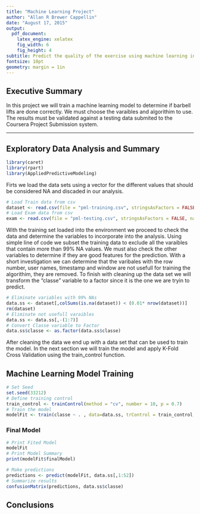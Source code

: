 ```yaml
---
title: "Machine Learning Project"
author: "Allan R Brewer Cappellin"
date: "August 17, 2015"
output:
  pdf_document:
    latex_engine: xelatex
    fig_width: 6
    fig_height: 4
subtitle: Predict the quality of the exercise using machine learning in R.
fontsize: 10pt
geometry: margin = 1in
---
```


## Executive Summary

In this project we will train a machine learning model to determine if barbell lifts are done correctly. We must choose the varaibles and algorithim to use. The results must be validated against a testing data submited to the Coursera Project Submission system.

---

## Exploratory Data Analysis and Summary

```r
library(caret)
library(rpart)
library(AppliedPredictiveModeling)
```

Firts we load the data sets using a vector for the different values that should be considered NA and discaded in our analysis.

```r
# Load Train data from csv
dataset <- read.csv(file = "pml-training.csv", stringsAsFactors = FALSE, na.strings = c("NA", "NaN", "", " ", "#DIV/0!"))
# Load Exam data from csv
exam <- read.csv(file = "pml-testing.csv", stringsAsFactors = FALSE, na.strings = c("NA", "NaN", "", " ", "#DIV/0!"))
```

With the training set loaded into the environment we proceed to check the data and determine the variables to incorporate into the analysis. Using simple line of code we subset the training data to exclude all the varaibles that contain more than 99% NA values. We must also check the other variables to determine if they are good features for the prediction. With a short investigation we can determine that the varibales with the row number, user names, timestamp and window are not usefull for training the algorithim, they are removed. To finish with cleaning up the data set we will transform the "classe" variable to a factor since it is the one we are tryin to predict.


```r
# Eliminate variables with 99% NAs
data.ss <- dataset[,colSums(is.na(dataset)) < (0.01* nrow(dataset))]
rm(dataset)
# Eliminate not usefull varaibles
data.ss <- data.ss[,-(1:7)]
# Convert Classe variable to Factor
data.ss$classe <- as.factor(data.ss$classe)
```

After cleaning the data we end up with a data set that can be used to train the model. In the next section we will train the model and apply K-Fold Cross Validation using the train_control function.

## Machine Learning Model Training


```r
# Set Seed
set.seed(33212)
# Define training control
train_control <- trainControl(method = "cv", number = 10, p = 0.7)
# Train the model 
modelFit <- train(classe ~ . , data=data.ss, trControl = train_control, method = "rpart")
```


### Final Model


```r
# Print Fited Model
modelFit
# Print Model Summary
print(modelFit$finalModel)
```


```r
# Make predictions
predictions <- predict(modelFit, data.ss[,1:52])
# Summarize results
confusionMatrix(predictions, data.ss$classe)
```

## Conclusions

